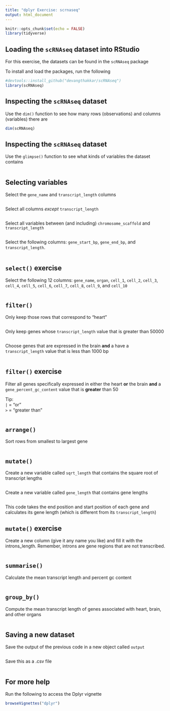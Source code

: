 ```yaml
---
title: "dplyr Exercise: scrnaseq"
output: html_document
---
```


```r
knitr::opts_chunk$set(echo = FALSE)
library(tidyverse)
```

## Loading the `scRNAseq` dataset into RStudio 

For this exercise, the datasets can be found in the `scRNAseq` package

To install and load the packages, run the following
```r
#devtools::install_github("devangthakkar/scRNAseq")
library(scRNAseq)
```

## Inspecting the `scRNAseq` dataset 

Use the `dim()` function to see how many rows (observations) and columns (variables) there are
```r
dim(scRNAseq)
```

## Inspecting the `scRNAseq` dataset 

Use the `glimpse()` function to see what kinds of variables the dataset contains
```r

```

## Selecting variables

Select the `gene_name` and `transcript_length` columns
```r
 
```

Select all columns *except* `transcript_length`
```r

```

Select all variables between (and including) `chromosome_scaffold` and `transcript_length`
```r

```

Select the following columns: `gene_start_bp`, `gene_end_bp`, and `transcript_length`.
```r

```

## `select()` exercise 

Select the following 12 columns: `gene_name`, `organ`, `cell_1`, `cell_2`, `cell_3`, `cell_4`, `cell_5`, `cell_6`, `cell_7`, `cell_8`, `cell_9`, and `cell_10`
```r

```

## `filter()`
  
Only keep those rows that correspond to "heart"  
```r

```

Only keep genes whose `transcript_length` value that is greater than 50000  
```r

```

Choose genes that are expressed in the brain **and** a have a `transcript_length` value that is less than 1000 bp
```r

```

## `filter()` exercise

Filter all genes specifically expressed in either the heart **or** the brain **and** a `gene_percent_gc_content` value that is **greater** than 50
  
Tip:  
`|` = "or"  
`>` = "greater than"  
```r

```

## `arrange()`

Sort rows from smallest to largest gene
```r

```

## `mutate()`

Create a new variable called `sqrt_length` that contains the square root of transcript lengths
```r

```

Create a new variable called `gene_length` that contains gene lengths
```r

```

This code takes the end position and start position of each gene and calculates its gene length (which is different from its `transcript_length`)

## `mutate()` exercise

Create a new column (give it any name you like) and fill it with the introns_length. Remember, introns are gene regions that are not transcribed.
```r

```

## `summarise()`

Calculate the mean transcript length and percent gc content
```r

```

## `group_by()`

Compute the mean transcript length of genes associated with heart, brain, and other organs
```r

```

## Saving a new dataset

Save the output of the previous code in a new object called `output`
```r

```

Save this as a .csv file
```r

```

## For more help

Run the following to access the Dplyr vignette
```r
browseVignettes("dplyr")
```
